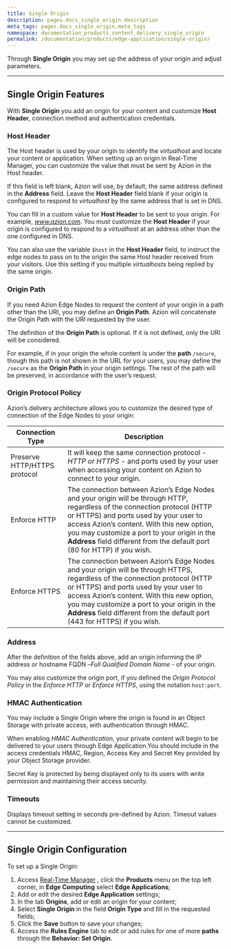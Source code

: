 ```yaml
---
title: Single Origin
description: pages.docs_single_origin.description
meta_tags: pages.docs_single_origin.meta_tags
namespace: documentation_products_content_delivery_single_origin
permalink: /documentation/products/edge-application/single-origin/
---
```


Through **Single Origin** you may set up the address of your origin and adjust parameters.

---

## Single Origin Features

With **Single Origin** you add an origin for your content and customize **Host Header**, connection method and authentication credentials.

### Host Header

The Host header is used by your origin to identify the *virtualhost* and locate your content or application. When setting up an origin in Real-Time Manager, you can customize the value that must be sent by Azion in the Host header.

If this field is left blank, Azion will use, by default, the same address defined in the **Address** field. Leave the **Host Header** field blank if your origin is configured to respond to *virtualhost* by the same address that is set in DNS.

You can fill in a custom value for **Host Header** to be sent to your origin. For example, *www.azion.com*. You must customize the **Host Header** if your origin is configured to respond to a *virtualhost* at an address other than the one configured in DNS.

You can also use the variable `$host` in the **Host Header** field, to instruct the edge nodes to pass on to the origin the same Host header received from your visitors. Use this setting if you multiple *virtualhosts* being replied by the same origin.

### Origin Path

If you need Azion Edge Nodes to request the content of your origin in a path other than the URI, you may define an **Origin Path**. Azion will concatenate the Origin Path with the URI requested by the user.

The definition of the **Origin Path** is optional. If it is not defined, only the URI will be considered.

For example, if in your origin the whole content is under the **path** `/secure`, though this path is not shown in the URL for your users, you may define the `/secure` as the **Origin Path** in your origin settings. The rest of the path will be preserved, in accordance with the user’s request.

### Origin Protocol Policy

Azion’s delivery architecture allows you to customize the desired type of connection of the Edge Nodes to your origin:

| Connection Type              | Description                                                  |
| ---------------------------- | ------------------------------------------------------------ |
| Preserve HTTP/HTTPS protocol | It will keep the same connection protocol - *HTTP or HTTPS* - and ports used by your user when accessing your content on Azion to connect to your origin. |
| Enforce HTTP                 | The connection between Azion’s Edge Nodes and your origin will be through HTTP, regardless of the connection protocol (HTTP or HTTPS) and ports used by your user to access Azion’s content. With this new option, you may customize a port to your origin in the **Address** field different from the default port (80 for HTTP) if you wish. |
| Enforce HTTPS                | The connection between Azion’s Edge Nodes and your origin will be through HTTPS, regardless of the connection protocol (HTTP or HTTPS) and ports used by your user to access Azion’s content. With this new option, you may customize a port to your origin in the **Address** field different from the default port (443 for HTTPS) if you wish. |

### Address

After the definition of the fields above, add an origin informing the IP address or hostname FQDN –*Full Qualified Domain Name* - of your origin.

You may also customize the origin port, if you defined the *Origin Protocol Policy* in the *Enforce HTTP* or *Enforce HTTPS*, using the notation `host:port`.

### HMAC Authentication 

You may include a Single Origin where the origin is found in an Object Storage with private access, with authentication through HMAC.

When enabling *HMAC Authentication*, your private content will begin to be delivered to your users through Edge Application.You should include in the access credentials HMAC, Region, Access Key and Secret Key provided by your Object Storage provider. 

Secret Key is protected by being displayed only to its users with write permission and maintaining their access security.

### Timeouts 

Displays timeout setting in seconds pre-defined by Azion. Timeout values cannot be customized.

---

## Single Origin Configuration

To set up a Single Origin:

1.  Access [Real-Time Manager](https://manager.azion.com/) , click the **Products** menu on the top left corner, in **Edge Computing** select **Edge Applications**;
2.  Add or edit the desired **Edge Application** settings;
3.  In the tab **Origins**, add or edit an origin for your content;
4.  Select **Single Origin** in the field **Origin Type** and fill in the requested fields;
5.  Click the **Save** button to save your changes;
6.  Access the **Rules Engine** tab to edit or add rules for one of more **paths** through the **Behavior: Set Origin**.
